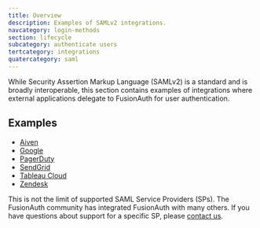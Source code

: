 ```yaml
---
title: Overview
description: Examples of SAMLv2 integrations.
navcategory: login-methods
section: lifecycle
subcategory: authenticate users
tertcategory: integrations
quatercategory: saml
---
```


While Security Assertion Markup Language (SAMLv2) is a standard and is broadly interoperable, this section contains examples of integrations where external applications delegate to FusionAuth for user authentication.

## Examples

* [Aiven](/docs/lifecycle/authenticate-users/integrations/saml/aiven)
* [Google](/docs/lifecycle/authenticate-users/integrations/saml/google)
* [PagerDuty](/docs/lifecycle/authenticate-users/integrations/saml/pagerduty)
* [SendGrid](/docs/lifecycle/authenticate-users/integrations/saml/sendgrid)
* [Tableau Cloud](/docs/lifecycle/authenticate-users/integrations/saml/tableau-cloud)
* [Zendesk](/docs/lifecycle/authenticate-users/integrations/saml/zendesk)

This is not the limit of supported SAML Service Providers (SPs). The FusionAuth community has integrated FusionAuth with many others. If you have questions about support for a specific SP, please [contact us](/contact).
